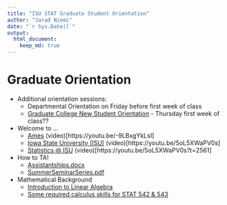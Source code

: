 ```yaml
---
title: "ISU STAT Graduate Student Orientation"
author: "Jarad Niemi"
date: "`r Sys.Date()`"
output: 
  html_document:
    keep_md: true
---
```


# Graduate Orientation 

- Additional orientation sessions:
  - Departmental Orientation on Friday before first week of class
  - [Graduate College New Student Orientation](https://www.grad-college.iastate.edu/student/orientation/) - Thursday first week of class??


- Welcome to ...
  - [Ames](ames.html) (video)[https://youtu.be/-9LBxgYkLsI]
  - [Iowa State University (ISU)](isu.html) (video)[https://youtu.be/5oL5XWaPV0s]
  - [Statistics @ ISU](stat.html) (video)[https://youtu.be/5oL5XWaPV0s?t=2561]
- How to TA!
  - [Assistantships.docx](files/Assistantships.docx)
  - [SummerSeminarSeries.pdf](files/SummerSeminarSeries.pdf)
- Mathematical Background
  - [Introduction to Linear Algebra](files/StatLinearAlgebraIntro.pdf)
  - [Some required calculus skills for STAT 542 & 543](files/STAT542_543_Calculus.pdf)
